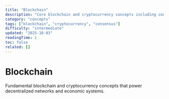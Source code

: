 ```yaml
---
title: "Blockchain"
description: "Core blockchain and cryptocurrency concepts including consensus, economic incentives, and decentralized systems."
category: "concepts"
tags: ["blockchain", "cryptocurrency", "consensus"]
difficulty: "intermediate"
updated: "2025-10-03"
readingTime: 1
toc: false
related: []
---
```


# Blockchain

Fundamental blockchain and cryptocurrency concepts that power decentralized networks and economic systems.

